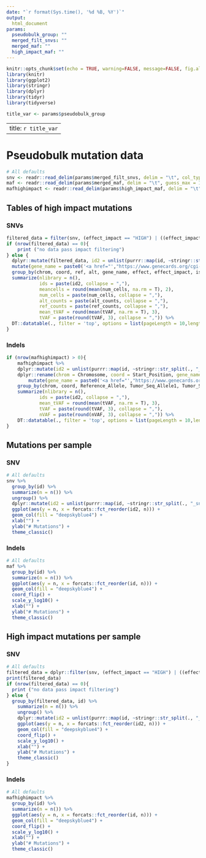 ```yaml
---
date: "`r format(Sys.time(), '%d %B, %Y')`"
output:
  html_document
params:
  pseudobulk_group: ""
  merged_filt_snvs: ""
  merged_maf: ""
  high_impact_maf: ""
---
```


```r
knitr::opts_chunk$set(echo = TRUE, warning=FALSE, message=FALSE, fig.align = 'center')
library(knitr)
library(ggplot2)
library(stringr)
library(dplyr)
library(tidyr)
library(tidyverse)
```
```r
title_var <- params$pseudobulk_group
```
---
title: `r title_var`
---

# Pseudobulk mutation data
```r
# All defaults
snv <- readr::read_delim(params$merged_filt_snvs, delim = "\t", col_types = list(chrom = "c"), guess_max = 10^6)
maf <- readr::read_delim(params$merged_maf, delim = "\t", guess_max = 10^6)
mafhighimpact <- readr::read_delim(params$high_impact_maf, delim = "\t", guess_max = 10^6)
```

## Tables of high impact mutations {.tabset .tabset-fade .tabset-pills}

### SNVs
```r
filtered_data = filter(snv, (effect_impact == "HIGH") | ((effect_impact == "MODERATE") & str_detect(effect, "NON_SYNONYMOUS_CODING|STOP_GAINED"))) 
if (nrow(filtered_data) == 0){
    print ("no data pass impact filtering")
} else {
  dplyr::mutate(filtered_data, id2 = unlist(purrr::map(id, ~stringr::str_split(., "_snvs")[[1]][1]))) %>%
  mutate(gene_name = paste0('<a href="',"https://www.genecards.org/cgi-bin/carddisp.pl?gene=",gene_name,'">',gene_name ,"</a>")) %>%
  group_by(chrom, coord, ref, alt, gene_name, effect, effect_impact, is_cosmic, amino_acid_change) %>%
  summarize(nlibrary = n(),
            ids = paste(id2, collapse = ","),
            meancells = round(mean(num_cells, na.rm = T), 2),
            num_cells = paste(num_cells, collapse = ","),
            alt_counts = paste(alt_counts, collapse = ","),
            ref_counts = paste(ref_counts, collapse = ","),
            mean_tVAF = round(mean(tVAF, na.rm = T), 3),
            tVAF = paste(round(tVAF, 3), collapse = ",")) %>%
  DT::datatable(., filter = 'top', options = list(pageLength = 10,lengthMenu = list(c(10, 25, 50, 100, -1), list('10', '25', '50','100', 'All'))), escape = FALSE)
}
```

### Indels
```r
if (nrow(mafhighimpact) > 0){
	mafhighimpact %>%
  	dplyr::mutate(id2 = unlist(purrr::map(id, ~stringr::str_split(., "_snvs")[[1]][1]))) %>%
  	dplyr::rename(chrom = Chromosome, coord = Start_Position, gene_name = Hugo_Symbol) %>%
    	mutate(gene_name = paste0('<a href="',"https://www.genecards.org/cgi-bin/carddisp.pl?gene=",gene_name,'">',gene_name ,"</a>")) %>%
  	group_by(chrom, coord, Reference_Allele, Tumor_Seq_Allele1, Tumor_Seq_Allele2, Variant_Type, gene_name, Consequence, IMPACT) %>%
  	summarize(nlibrary = n(),
            ids = paste(id2, collapse = ","),
            mean_tVAF = round(mean(tVAF, na.rm = T), 3),
            tVAF = paste(round(tVAF, 3), collapse = ","),
            nVAF = paste(round(nVAF, 3), collapse = ",")) %>%
	DT::datatable(., filter = 'top', options = list(pageLength = 10,lengthMenu = list(c(10, 25, 50, 100, -1), list('10', '25', '50','100', 'All'))), escape = FALSE)
}

```

## Mutations per sample {.tabset .tabset-fade .tabset-pills}

### SNV
```r
# All defaults
snv %>%
  group_by(id) %>%
  summarize(n = n()) %>%
  ungroup() %>%
  dplyr::mutate(id2 = unlist(purrr::map(id, ~stringr::str_split(., "_snvs")[[1]][1]))) %>%
  ggplot(aes(y = n, x = forcats::fct_reorder(id2, n))) +
  geom_col(fill = "deepskyblue4") +
  xlab("") +
  ylab("# Mutations") +
  theme_classic()
```

### Indels
```r
# All defaults
maf %>%
  group_by(id) %>%
  summarize(n = n()) %>%
  ggplot(aes(y = n, x = forcats::fct_reorder(id, n))) +
  geom_col(fill = "deepskyblue4") +
  coord_flip() +
  scale_y_log10() +
  xlab("") +
  ylab("# Mutations") +
  theme_classic()
```

## High impact mutations per sample {.tabset .tabset-fade .tabset-pills}

### SNV
```r
# All defaults
filtered_data = dplyr::filter(snv, (effect_impact == "HIGH") | ((effect_impact == "MODERATE") & str_detect(effect, "NON_SYNONYMOUS_CODING|STOP_GAINED")))
print(filtered_data)
if (nrow(filtered_data) == 0){
  print ("no data pass impact filtering")
} else {
  group_by(filtered_data, id) %>%
    summarize(n = n()) %>%
    ungroup() %>%
    dplyr::mutate(id2 = unlist(purrr::map(id, ~stringr::str_split(., "_snvs")[[1]][1]))) %>%
    ggplot(aes(y = n, x = forcats::fct_reorder(id2, n))) +
    geom_col(fill = "deepskyblue4") +
    coord_flip() +
    scale_y_log10() +
    xlab("") +
    ylab("# Mutations") +
    theme_classic()
}
```

### Indels
```r
# All defaults
mafhighimpact %>%
  group_by(id) %>%
  summarize(n = n()) %>%
  ggplot(aes(y = n, x = forcats::fct_reorder(id, n))) +
  geom_col(fill = "deepskyblue4") +
  coord_flip() +
  scale_y_log10() +
  xlab("") +
  ylab("# Mutations") +
  theme_classic()
```
